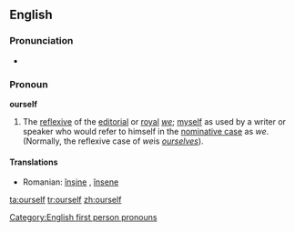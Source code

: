 ==English==

===Pronunciation===
* {{audio|en-us-ourself.ogg|Audio (US)}}

===Pronoun===
'''ourself'''

# The [[reflexive]] of the [[editorial]] or [[royal]] ''[[we]]''; [[myself]] as used by a writer or speaker who would refer to himself in the [[nominative case]] as ''we''. (Normally, the reflexive case of ''we ''is ''[[ourselves]]'').

====Translations====
*Romanian: [[înşine]] {{m}}, [[însene]] {{f}}

[[Category:English first person pronouns]]

[[ta:ourself]]
[[tr:ourself]]
[[zh:ourself]]